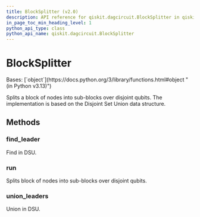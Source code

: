 ```yaml
---
title: BlockSplitter (v2.0)
description: API reference for qiskit.dagcircuit.BlockSplitter in qiskit v2.0
in_page_toc_min_heading_level: 1
python_api_type: class
python_api_name: qiskit.dagcircuit.BlockSplitter
---
```


# BlockSplitter

<Class id="qiskit.dagcircuit.BlockSplitter" isDedicatedPage={true} github="https://github.com/Qiskit/qiskit/tree/stable/2.0/qiskit/dagcircuit/collect_blocks.py#L263-L311" signature="qiskit.dagcircuit.BlockSplitter" modifiers="class">
  Bases: [`object`](https://docs.python.org/3/library/functions.html#object "(in Python v3.13)")

  Splits a block of nodes into sub-blocks over disjoint qubits. The implementation is based on the Disjoint Set Union data structure.

  ## Methods

  ### find\_leader

  <Function id="qiskit.dagcircuit.BlockSplitter.find_leader" github="https://github.com/Qiskit/qiskit/tree/stable/2.0/qiskit/dagcircuit/collect_blocks.py#L271-L280" signature="find_leader(index)">
    Find in DSU.
  </Function>

  ### run

  <Function id="qiskit.dagcircuit.BlockSplitter.run" github="https://github.com/Qiskit/qiskit/tree/stable/2.0/qiskit/dagcircuit/collect_blocks.py#L295-L311" signature="run(block)">
    Splits block of nodes into sub-blocks over disjoint qubits.
  </Function>

  ### union\_leaders

  <Function id="qiskit.dagcircuit.BlockSplitter.union_leaders" github="https://github.com/Qiskit/qiskit/tree/stable/2.0/qiskit/dagcircuit/collect_blocks.py#L282-L293" signature="union_leaders(index1, index2)">
    Union in DSU.
  </Function>
</Class>

